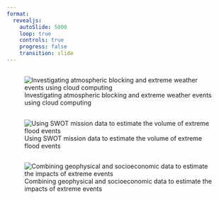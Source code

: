 ---
format:
  revealjs:
    autoSlide: 5000
    loop: true
    controls: true
    progress: false
    transition: slide
---


## 
![Investigating atmospheric blocking and extreme weather events using cloud computing](../img/research/large_scale.png){fig-align="center"}

## 
![Using SWOT mission data to estimate the volume of extreme flood events](../img/research/swot_depth.png){fig-align="center"}

## 
![Combining geophysical and socioeconomic data to estimate the impacts of extreme events](../img/research/landcover_vulnerable.png){fig-align="center"}
